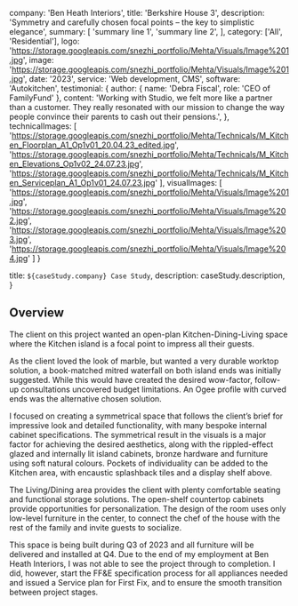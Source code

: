 
  company: 'Ben Heath Interiors',
  title: 'Berkshire House 3',
  description:
    'Symmetry and carefully chosen focal points – the key to simplistic elegance',
  summary: [
    'summary line 1',
    'summary line 2',
  ],
  category: ['All', 'Residential'],
  logo: 'https://storage.googleapis.com/snezhi_portfolio/Mehta/Visuals/Image%201.jpg',
  image: 'https://storage.googleapis.com/snezhi_portfolio/Mehta/Visuals/Image%201.jpg',
  date: '2023',
  service: 'Web development, CMS',
  software: 'Autokitchen',
  testimonial: {
    author: { name: 'Debra Fiscal', role: 'CEO of FamilyFund' },
    content:
      'Working with Studio, we felt more like a partner than a customer. They really resonated with our mission to change the way people convince their parents to cash out their pensions.',
  },
  technicalImages: [
    'https://storage.googleapis.com/snezhi_portfolio/Mehta/Technicals/M_Kitchen_Floorplan_A1_Op1v01_20.04.23_edited.jpg',
    'https://storage.googleapis.com/snezhi_portfolio/Mehta/Technicals/M_Kitchen_Elevations_Op1v02_24.07.23.jpg',
    'https://storage.googleapis.com/snezhi_portfolio/Mehta/Technicals/M_Kitchen_Serviceplan_A1_Op1v01_24.07.23.jpg'
  ],
  visualImages: [
    'https://storage.googleapis.com/snezhi_portfolio/Mehta/Visuals/Image%201.jpg',
    'https://storage.googleapis.com/snezhi_portfolio/Mehta/Visuals/Image%202.jpg',
    'https://storage.googleapis.com/snezhi_portfolio/Mehta/Visuals/Image%203.jpg',
    'https://storage.googleapis.com/snezhi_portfolio/Mehta/Visuals/Image%204.jpg'
  ]
}

  title: `${caseStudy.company} Case Study`,
  description: caseStudy.description,
}

## Overview

The client on this project wanted an open-plan Kitchen-Dining-Living space where the Kitchen island is a focal point to impress all their guests.

As the client loved the look of marble, but wanted a very durable worktop solution, a book-matched mitred waterfall on both island ends was initially suggested. While this would have created the desired wow-factor, follow-up consultations uncovered budget limitations. An Ogee profile with curved ends was the alternative chosen solution.

I focused on creating a symmetrical space that follows the client’s brief for impressive look and detailed functionality, with many bespoke internal cabinet specifications. The symmetrical result in the visuals is a major factor for achieving the desired aesthetics, along with the rippled-effect glazed and internally lit island cabinets, bronze hardware and furniture using soft natural colours.
Pockets of individuality can be added to the Kitchen area, with encaustic splashback tiles and a display shelf above.

The Living/Dining area provides the client with plenty comfortable seating and functional storage solutions. The open-shelf countertop cabinets provide opportunities for personalization.
The design of the room uses only low-level furniture in the center, to connect the chef of the house with the rest of the family and invite guests to socialize.

This space is being built during Q3 of 2023 and all furniture will be delivered and installed at Q4. Due to the end of my employment at Ben Heath Interiors, I was not able to see the project through to completion. I did, however, start the FF&E specification process for all appliances needed and issued a Service plan for First Fix, and to ensure the smooth transition between project stages.


